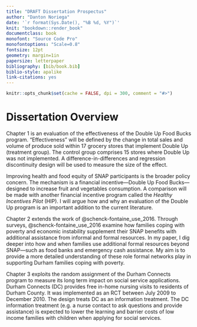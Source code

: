 ```yaml
---
title: "DRAFT Dissertation Prospectus"
author: "Danton Noriega"
date: '`r format(Sys.Date(), "%B %d, %Y")`'
knit: "bookdown::render_book"
documentclass: book
monofont: "Source Code Pro"
monofontoptions: "Scale=0.8"
fontsize: 12pt
geometry: margin=1in
papersize: letterpaper
bibliography: [bib/book.bib]
biblio-style: apalike
link-citations: yes
---
```


```r
knitr::opts_chunk$set(cache = FALSE, dpi = 300, comment = "#>")
```

# Dissertation Overview {-}

Chapter 1 is an evaluation of the effectiveness of the Double Up Food Bucks program. "Effectiveness" will be defined by the change in total sales and volume of produce sold within 17 grocery stores that implement Double Up (treatment group). The control group comprises 15 stores where Double Up was not implemented. A difference-in-differences and regression discontinuity design will be used to measure the size of the effect.

Improving health and food equity of SNAP participants is the broader policy concern. The mechanism is a financial incentive---Double Up Food Bucks---designed to increase fruit and vegetables consumption. A comparison will be made with another financial incentive program called the *Healthy Incentives Pilot* (HIP). I will argue how and why an evaluation of the Double Up program is an important addition to the current literature.

Chapter 2 extends the work of @schenck-fontaine_use_2016. Through surveys, @schenck-fontaine_use_2016 examine how families coping with poverty and economic instability supplement their SNAP benefits with additional assistance from informal and formal resources. In my paper, I dig deeper into how and when families use additional formal resources beyond SNAP---such as food banks and emergency cash assistance. My aim is to provide a more detailed understanding of these role formal networks play in supporting Durham families coping with poverty.

Chapter 3 exploits the random assignment of the Durham Connects program to measure its long term impact on social service applications. Durham Connects (DC) provides free in-home nursing visits to residents of Durham County. It was implemented as an RCT between July 2009 to December 2010. The design treats DC as an information treatment. The DC information treatment (e.g. a nurse contact to ask questions and provide assistance) is expected to lower the learning and barrier costs of low income families with children when applying for social services.

